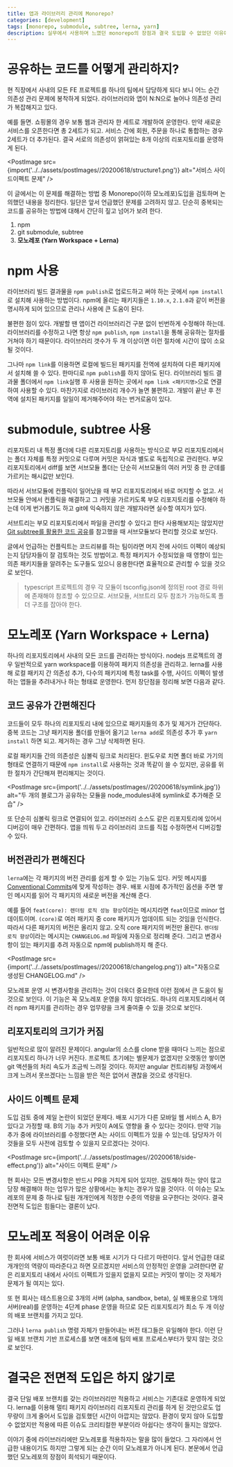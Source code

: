 ```yaml
---
title: 앱과 라이브러리 관리에 Monorepo?
categories: [development]
tags: [monorepo, submodule, subtree, lerna, yarn]
description: 실무에서 사용하며 느꼈던 monorepo의 장점과 결국 도입할 수 없었던 이유에 대해 설명합니다
---
```



# 공유하는 코드를 어떻게 관리하지?

현 직장에서 사내의 모든 FE 프로젝트를 하나의 팀에서 담당하게 되다 보니 어느 순간 의존성 관리 문제에 봉착하게 되었다. 라이브러리와 앱이 N:N으로 늘어나 의존성 관리가 복잡해지고 있다.

예를 들면. 쇼핑몰의 경우 보통 웹과 관리자 한 세트로 개발하여 운영한다. 만약 새로운 서비스를 오픈한다면 총 2세트가 되고. 서비스 간에 회원, 주문을 하나로 통합하는 경우 2세트가 더 추가된다. 결국 서로의 의존성이 얽혀있는 8개 이상의 리포지토리를 운영하게 된다.

<PostImage
  src={import('../../assets/postImages//20200618/structure1.png')}
  alt="서비스 사이드이펙트 문제"
/>

이 글에서는 이 문제를 해결하는 방법 중 Monorepo(이하 모노레포)도입을 검토하며 논의했던 내용을 정리한다. 일단은 앞서 언급했던 문제를 고려하지 않고. 단순히 중복되는 코드를 공유하는 방법에 대해서 간단히 짚고 넘어가 보려 한다.

1. npm
2. git submodule, subtree
3. **모노레포 (Yarn Workspace + Lerna)**

# npm 사용

라이브러리 빌드 결과물을 `npm publish`로 업로드하고 써야 하는 곳에서 `npm install` 로 설치해 사용하는 방법이다. npm에 올리는 패키지들은 `1.10.x`, `2.1.0`과 같이 버전을 명시하게 되어 있으므로 관리나 사용에 큰 도움이 된다.

불편한 점이 있다. 개발할 땐 앱이건 라이브러리건 구분 없이 빈번하게 수정해야 하는데. 라이브러리를 수정하고 나면 항상 `npm publish`, `npm install`을 통해 공유하는 절차를 거쳐야 하기 때문이다. 라이브러리 갯수가 두 개 이상이면 이런 절차에 시간이 많이 소요될 것이다.

그나마 `npm link`를 이용하면 로컬에 빌드된 패키지를 전역에 설치하여 다른 패키지에서 설치해 쓸 수 있다. 한마디로 `npm publish`를 하지 않아도 된다. 라이브러리 빌드 결과물 폴더에서 `npm link`실행 후 사용을 원하는 곳에서 `npm link <패키지명>`으로 연결하여 사용할 수 있다. 마찬가지로 라이브러리 개수가 늘면 불편하고. 개발이 끝난 후 전역에 설치된 패키지를 일일이 제거해주어야 하는 번거로움이 있다.

# submodule, subtree 사용

리포지토리 내 특정 폴더에 다른 리포지토리를 사용하는 방식으로 부모 리포지토리에서는 폴더 자체를 특정 커밋으로 다루며 커밋은 자식과 별도로 독립적으로 관리한다. 부모 리포지토리에서 diff를 보면 서브모듈 폴더는 단순히 서브모듈의 여러 커밋 중 한 군데를 가르키는 해시값만 보인다.

따라서 서브모듈에 컨플릭이 일어났을 때 부모 리포지토리에서 바로 머지할 수 없고. 서브모듈 안에서 컨플릭을 해결하고 그 커밋을 가르키도록 부모 리포지토리를 수정해야 하는데 이게 번거롭기도 하고 git에 익숙하지 않은 개발자라면 실수할 여지가 있다.

서브트리는 부모 리포지토리에서 파일을 관리할 수 있다고 한다 사용해보지는 않았지만 [Git subtree를 활용한 코드 공유](https://blog.rhostem.com/posts/2020-01-03-code-sharing-with-git-subtree)를 참고했을 때 서브모듈보다 편리할 것으로 보인다.

글에서 언급하는 컨플릭트는 코드리뷰를 하는 팀이라면 머지 전에 사이드 이펙이 예상되는지 담당자들이 잘 검토하는 것도 방법이고. 특정 패키지가 수정되었을 때 영향이 있는 의존 패키지들을 알려주는 도구들도 있으니 응용한다면 효율적으로 관리할 수 있을 것으로 보인다.

> typescript 프로젝트의 경우 각 모듈이 tsconfig.json에 정의된 root 경로 하위에 존재해야 참조할 수 있으므로. 서브모듈, 서브트리 모두 참조가 가능하도록 폴더 구조를 잡아야 한다.

# 모노레포 (Yarn Workspace + Lerna)

하나의 리포지토리에서 사내의 모든 코드를 관리하는 방식이다. nodejs 프로젝트의 경우 일반적으로 yarn workspace를 이용하여 패키지 의존성을 관리하고. lerna를 사용해 로컬 패키지 간 의존성 추가, 다수의 패키지에 특정 task를 수행, 사이드 이펙이 발생하는 앱들을 추려내거나 하는 형태로 운영한다. 먼저 장단점을 정리해 보면 다음과 같다.

## 코드 공유가 간편해진다

코드들이 모두 하나의 리포지토리 내에 있으므로 패키지들의 추가 및 제거가 간단하다. 중복 코드는 그냥 패키지용 폴더를 만들어 옮기고 `lerna add`로 의존성 추가 후 `yarn install` 하면 되고. 제거하는 경우 그냥 삭제하면 된다.

로컬 패키지들 간의 의존성은 심볼릭 링크로 처리된다. 윈도우로 치면 폴더 바로 가기의 형태로 연결하기 때문에 `npm install`로 사용하는 것과 똑같이 쓸 수 있지만, 공유를 위한 절차가 간단해져 편리해지는 것이다.

<PostImage
  src={import('../../assets/postImages//20200618/symlink.jpg')}
  alt="두 개의 블로그가 공유하는 모듈을 node_modules내에 symlink로 추가해준 모습"
/>

또 단순히 심볼릭 링크로 연결되어 있고. 라이브러리 소스도 같은 리포지토리에 있어서 디버깅이 매우 간편하다. 앱을 띄워 두고 라이브러리 코드를 직접 수정하면서 디버깅할 수 있다.

## 버전관리가 편해진다

`lerna`에는 각 패키지의 버전 관리를 쉽게 할 수 있는 기능도 있다. 커밋 메시지를 [Conventional Commits](https://www.conventionalcommits.org/ko/v1.0.0/)에 맞게 작성하는 경우. 배포 시점에 추가적인 옵션을 주면 쌓인 메시지를 읽어 각 패키지의 새로운 버전을 계산해 준다.

예를 들어 `feat(core): 렌더링 로직 성능 향상`이라는 메시지라면 `feat`이므로 minor 업데이트이며. `(core)`로 여러 패키지 중 core 패키지가 업데이트 되는 것임을 인식한다. 따라서 다른 패키지의 버전은 올리지 않고. 오직 core 패키지의 버전만 올린다. `렌더링 로직 향상`이라는 메시지는 `CHANGELOG.md` 파일에 자동으로 정리해 준다. 그리고 변경사항이 있는 패키지를 추려 자동으로 npm에 publish까지 해 준다.

<PostImage
  src={import('../../assets/postImages//20200618/changelog.png')}
  alt="자동으로 생성된 CHANGELOG.md"
/>

모노레포 운영 시 변경사항을 관리하는 것이 더욱더 중요한데 이런 점에서 큰 도움이 될 것으로 보인다. 이 기능은 꼭 모노레포 운영을 하지 않더라도. 하나의 리포지토리에서 여러 npm 패키지를 관리하는 경우 업무량을 크게 줄여줄 수 있을 것으로 보인다.

## 리포지토리의 크기가 커짐

일반적으로 많이 알려진 문제이다. angular의 소스를 clone 받을 때마다 느끼는 점으로 리포지토리 하나가 너무 커진다. 프로젝트 초기에는 별문제가 없겠지만 오랫동안 쌓이면 git 액션들의 처리 속도가 조금씩 느려질 것이다. 하지만 angular 컨트리뷰팅 과정에서 크게 느려서 못쓰겠다는 느낌을 받은 적은 없어서 괜찮을 것으로 생각된다.

## 사이드 이펙트 문제

도입 검토 중에 제일 논란이 되었던 문제다. 배포 시기가 다른 모바일 웹 서비스 A, B가 있다고 가정할 때. B의 기능 추가 커밋이 A에도 영향을 줄 수 있다는 것이다. 만약 기능 추가 중에 라이브러리를 수정했다면 A는 사이드 이펙트가 있을 수 있는데. 담당자가 이것들을 모두 사전에 검토할 수 있을지 모르겠다는 것이다.

<PostImage
  src={import('../../assets/postImages//20200618/side-effect.png')}
  alt="사이드 이펙트 문제"
/>

현 회사는 모든 변경사항은 반드시 PR을 거치게 되어 있지만. 검토해야 하는 양이 많고 당장 해결해야 하는 업무가 많은 상황에서는 놓치는 경우가 많을 것이다. 이 이슈는 모노레포의 문제 중 하나로 팀원 개개인에게 적정한 수준의 역량을 요구한다는 것이다. 결국 전면적 도입은 힘들다는 결론이 났다.

# 모노레포 적용이 어려운 이유

한 회사에 서비스가 여럿이라면 보통 배포 시기가 다 다르기 마련이다. 앞서 언급한 대로 개개인의 역량이 따라준다고 하면 모르겠지만 서비스의 안정적인 운영을 고려한다면 같은 리포지토리 내에서 사이드 이펙트가 있을지 없을지 모르는 커밋이 쌓이는 것 자체가 문제가 될 여지는 있다.

또 현 회사는 테스트용으로 3개의 서버 (alpha, sandbox, beta), 실 배포용으로 1개의 서버(real)를 운영하는 4단계 phase 운영을 하므로 모든 리포지토리가 최소 두 개 이상의 배포 브랜치를 가지고 있다.

그러나 `lerna publish` 명령 자체가 만들어내는 버전 태그들은 유일해야 한다. 이런 단일 배포 브랜치 기반 프로세스를 보면 애초에 팀의 배포 프로세스부터가 맞지 않는 것으로 보인다.

# 결국은 전면적 도입은 하지 않기로

결국 단일 배포 브랜치를 갖는 라이브러리만 적용하고 서비스는 기존대로 운영하게 되었다. lerna를 이용해 멀티 패키지 라이브러리 리포지토리 관리를 하게 된 것만으로도 업무량이 크게 줄어서 도입을 검토했던 시간이 아깝지는 않았다. 환경이 맞지 않아 도입할 수 없었지만 적용에 따른 이슈도 크리티컬한 부분이라 아쉽다는 생각이 들지는 않았다.

이야기 중에 라이브러리에만 모노레포를 적용하자는 말을 많이 들었다. 그 자리에서 언급한 내용이기도 하지만 그렇게 되는 순간 이미 모노레포가 아니게 된다. 본문에서 언급했던 모노레포의 장점이 희석되기 때문이다.
